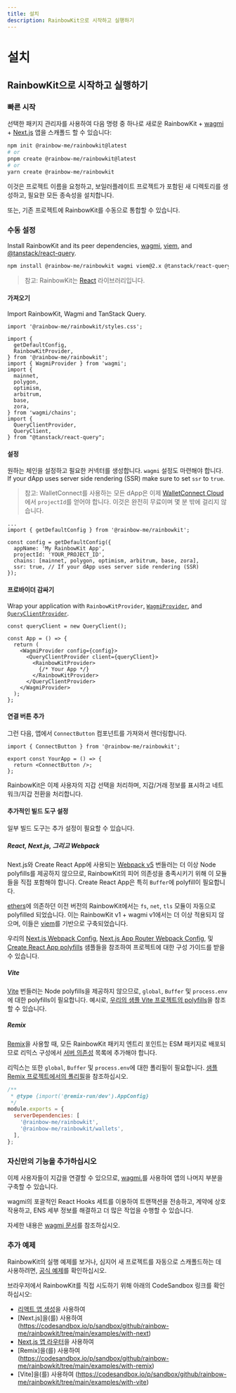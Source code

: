 ```yaml
---
title: 설치
description: RainbowKit으로 시작하고 실행하기
---
```


# 설치

## RainbowKit으로 시작하고 실행하기

### 빠른 시작

선택한 패키지 관리자를 사용하여 다음 명령 중 하나로 새로운 RainbowKit + [wagmi](https://wagmi.sh) + [Next.js](https://nextjs.org) 앱을 스캐폴드 할 수 있습니다:

```bash
npm init @rainbow-me/rainbowkit@latest
# or
pnpm create @rainbow-me/rainbowkit@latest
# or
yarn create @rainbow-me/rainbowkit
```

이것은 프로젝트 이름을 요청하고, 보일러플레이트 프로젝트가 포함된 새 디렉토리를 생성하고, 필요한 모든 종속성을 설치합니다.

또는, 기존 프로젝트에 RainbowKit를 수동으로 통합할 수 있습니다.

### 수동 설정

Install RainbowKit and its peer dependencies, [wagmi](https://wagmi.sh/), [viem](https://viem.sh), and [@tanstack/react-query](https://tanstack.com/query/v5).

```bash
npm install @rainbow-me/rainbowkit wagmi viem@2.x @tanstack/react-query
```

> 참고: RainbowKit는 [React](https://reactjs.org/) 라이브러리입니다.

#### 가져오기

Import RainbowKit, Wagmi and TanStack Query.

```tsx
import '@rainbow-me/rainbowkit/styles.css';

import {
  getDefaultConfig,
  RainbowKitProvider,
} from '@rainbow-me/rainbowkit';
import { WagmiProvider } from 'wagmi';
import {
  mainnet,
  polygon,
  optimism,
  arbitrum,
  base,
  zora,
} from 'wagmi/chains';
import {
  QueryClientProvider,
  QueryClient,
} from "@tanstack/react-query";
```

#### 설정

원하는 체인을 설정하고 필요한 커넥터를 생성합니다. `wagmi` 설정도 마련해야 합니다. If your dApp uses server side rendering (SSR) make sure to set `ssr` to `true`.

> 참고: WalletConnect를 사용하는 모든 dApp은 이제 [WalletConnect Cloud](https://cloud.walletconnect.com/)에서 `projectId`를 얻어야 합니다. 이것은 완전히 무료이며 몇 분 밖에 걸리지 않습니다.

```tsx line=4-99
...
import { getDefaultConfig } from '@rainbow-me/rainbowkit';

const config = getDefaultConfig({
  appName: 'My RainbowKit App',
  projectId: 'YOUR_PROJECT_ID',
  chains: [mainnet, polygon, optimism, arbitrum, base, zora],
  ssr: true, // If your dApp uses server side rendering (SSR)
});
```

#### 프로바이더 감싸기

Wrap your application with `RainbowKitProvider`, [`WagmiProvider`](https://wagmi.sh/react/api/WagmiProvider#wagmiprovider), and [`QueryClientProvider`](https://tanstack.com/query/v4/docs/framework/react/reference/QueryClientProvider).

```tsx
const queryClient = new QueryClient();

const App = () => {
  return (
    <WagmiProvider config={config}>
      <QueryClientProvider client={queryClient}>
        <RainbowKitProvider>
          {/* Your App */}
        </RainbowKitProvider>
      </QueryClientProvider>
    </WagmiProvider>
  );
};
```

#### 연결 버튼 추가

그런 다음, 앱에서 `ConnectButton` 컴포넌트를 가져와서 렌더링합니다.

```tsx
import { ConnectButton } from '@rainbow-me/rainbowkit';

export const YourApp = () => {
  return <ConnectButton />;
};
```

RainbowKit은 이제 사용자의 지갑 선택을 처리하며, 지갑/거래 정보를 표시하고 네트워크/지갑 전환을 처리합니다.

#### 추가적인 빌드 도구 설정

일부 빌드 도구는 추가 설정이 필요할 수 있습니다.

##### React, Next.js, 그리고 Webpack

Next.js와 Create React App에 사용되는 [Webpack v5](https://webpack.js.org/blog/2020-10-10-webpack-5-release/) 번들러는 더 이상 Node polyfills를 제공하지 않으므로, RainbowKit의 피어 의존성을 충족시키기 위해 이 모듈들을 직접 포함해야 합니다. Create React App은 특히 `Buffer`에 polyfill이 필요합니다.

[ethers](https://docs.ethers.org/v5/)에 의존하던 이전 버전의 RainbowKit에서는 `fs`, `net`, `tls` 모듈이 자동으로 polyfilled 되었습니다. 이는 RainbowKit v1 + wagmi v1에서는 더 이상 적용되지 않으며, 이들은 [viem](https://viem.sh/)를 기반으로 구축되었습니다.

우리의 [Next.js Webpack Config](https://github.com/rainbow-me/rainbowkit/blob/main/examples/with-next/next.config.js), [Next.js App Router Webpack Config](https://github.com/rainbow-me/rainbowkit/blob/main/examples/with-next-app/next.config.js), 및 [Create React App polyfills](https://github.com/rainbow-me/rainbowkit/blob/main/examples/with-create-react-app/src/polyfills.ts) 샘플들을 참조하여 프로젝트에 대한 구성 가이드를 받을 수 있습니다.

##### Vite

[Vite](https://vitejs.dev) 번들러는 Node polyfills을 제공하지 않으므로, `global`, `Buffer` 및 `process.env`에 대한 polyfills이 필요합니다. 예시로, [우리의 샘플 Vite 프로젝트의 polyfills](https://github.com/rainbow-me/rainbowkit/tree/main/examples/with-vite/src/polyfills.ts)을 참조할 수 있습니다.

##### Remix

[Remix](https://remix.run)을 사용할 때, 모든 RainbowKit 패키지 엔트리 포인트는 ESM 패키지로 배포되므로 리믹스 구성에서 [서버 의존성](https://remix.run/docs/en/v1/pages/gotchas#importing-esm-packages) 목록에 추가해야 합니다.

리믹스는 또한 `global`, `Buffer` 및 `process.env`에 대한 폴리필이 필요합니다. [샘플 Remix 프로젝트에서의 폴리필](https://github.com/rainbow-me/rainbowkit/blob/main/examples/with-remix/app/polyfills.ts)을 참조하십시오.

```js
/**
 * @type {import('@remix-run/dev').AppConfig}
 */
module.exports = {
  serverDependencies: [
    '@rainbow-me/rainbowkit',
    '@rainbow-me/rainbowkit/wallets',
  ],
};
```

### 자신만의 기능을 추가하십시오

이제 사용자들이 지갑을 연결할 수 있으므로, [wagmi.](https://wagmi.sh)를 사용하여 앱의 나머지 부분을 구축할 수 있습니다.

wagmi의 포괄적인 React Hooks 세트를 이용하여 트랜잭션을 전송하고, 계약에 상호 작용하고, ENS 세부 정보를 해결하고 더 많은 작업을 수행할 수 있습니다.

자세한 내용은 [wagmi 문서](https://wagmi.sh)를 참조하십시오.

### 추가 예제

RainbowKit의 실행 예제를 보거나, 심지어 새 프로젝트를 자동으로 스캐폴드하는 데 사용하려면, [공식 예제](https://github.com/rainbow-me/rainbowkit/tree/main/examples)를 확인하십시오.

브라우저에서 RainbowKit를 직접 시도하기 위해 아래의 CodeSandbox 링크를 확인하십시오:

-   [리액트 앱 생성](https://codesandbox.io/p/sandbox/github/rainbow-me/rainbowkit/tree/main/examples/with-create-react-app)을 사용하여
-   [Next.js]을(를) 사용하여 (https://codesandbox.io/p/sandbox/github/rainbow-me/rainbowkit/tree/main/examples/with-next)
-   [Next.js 앱 라우터](https://codesandbox.io/p/sandbox/github/rainbow-me/rainbowkit/tree/main/examples/with-next-app)을 사용하여
-   [Remix]을(를) 사용하여 (https://codesandbox.io/p/sandbox/github/rainbow-me/rainbowkit/tree/main/examples/with-remix)
-   [Vite]을(를) 사용하여 (https://codesandbox.io/p/sandbox/github/rainbow-me/rainbowkit/tree/main/examples/with-vite)

